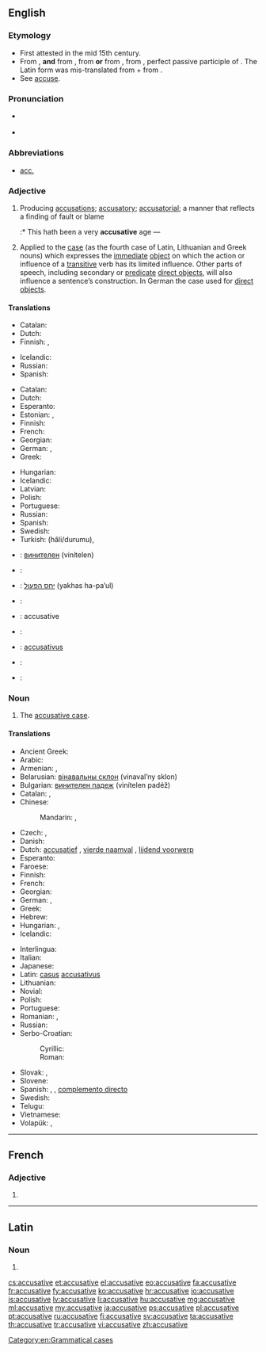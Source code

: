 ==English==
{{wikipedia}}

===Etymology===
* First attested in the mid 15th century.
* From {{etyl|enm}}, '''and''' from {{etyl|xno}} {{term|accusatif|lang=xno}}, from {{etyl|frm}} {{term|acusatif|lang=frm}} '''or''' from {{etyl|la}} {{term|accusativus|accūsātīvus|of accusing|lang=la}}, from {{term|accusatus|lang=la}}, perfect passive participle of {{term|accuso|accūsō|lang=la}}. The Latin form was mis-translated from {{etyl|grc}} {{term|αιτιατική|lang=grc}} + {{term|πτώσις|tr=ptōsis||case of that which was caused|lang=grc}} from {{term|αιτία||accusation or cause|lang=grc}}.
* See [[accuse]].

===Pronunciation===
* {{a|US}} {{IPA|/ə.ˈkju.zə.tɪv/}}
* {{audio|en-us-accusative.ogg|Audio (US)}}

===Abbreviations===
* [[acc.]]

===Adjective===
{{en-adj|-}}

# Producing [[accusation]]s; [[accusatory]]; [[accusatorial]]; a manner that reflects a finding of fault or blame
#:* This hath been a very '''accusative''' age &mdash; {{w|Sir E. Dering}}
# {{context|grammar}} Applied to the [[case]] (as the fourth case of Latin, Lithuanian and Greek nouns) which expresses the [[immediate]] [[direct object|object]] on which the action or influence of a [[transitive]] verb has its limited influence. Other parts of speech, including secondary or [[predicate]] [[direct object]]s, will also influence a sentence’s construction. In German the case used for [[direct object]]s.

====Translations====
{{trans-top|producing accusations; accusatory}}
* Catalan: {{t-|ca|acusatiu}}
* Dutch: {{t+|nl|beschuldigend}}
* Finnish: {{t-|fi|syyttävä}}, {{t-|fi|syyttelevä}}
{{trans-mid}}
* Icelandic: {{t+|is|ásaka|m|f|n|alt=ásakandi}}
* Russian: {{t+|ru|обвинительный|tr=obvinítel’nyj}}
* Spanish: {{t+|es|acusativo}}
{{trans-bottom}}

{{trans-top|related to accusative case}}
* Catalan: {{t-|ca|acusatiu}}
* Dutch: {{t+|nl|accusatief}}
* Esperanto: {{t-|eo|akuzativa}}
* Estonian: {{t-|et|sihitav}}, {{t-|et|akusatiiv}}
* Finnish: {{t+|fi|akkusatiivi|alt=akkusatiivi-}}
* French: {{t+|fr|accusatif}}
* Georgian: {{t-|ka|ბრალდებითი|sc=Geor}}
* German: {{t-|de|Akkusativ-}}, {{t-|de|akkusativisch}}
* Greek: {{t+|el|αιτιατική|f|tr=aitiatikí}}
{{trans-mid}}
* Hungarian: {{t+|hu|tárgyeset}}
* Icelandic: {{t+|is|þolfall|alt=þolfalls-}}
* Latvian: {{t+|lv|akuzatīvs|m}}
* Polish: {{t-|pl|biernikowy}}
* Portuguese: {{t+|pt|acusativo}}
* Russian: {{t+|ru|винительный|tr=vinítel’nyj}}
* Spanish: {{t+|es|acusativo}}
* Swedish: {{t+|sv|ackusativ}}
* Turkish: {{t+|tr|belirtme}} (hâli/durumu), {{t-|tr|-i hali|alt=-i hâli}}
{{trans-bottom}}

{{checktrans-top}}
* {{ttbc|bg}}: [[винителен]] (vinítelen)
* {{ttbc|fr}}: {{t+|fr|accusatif}}
* {{ttbc|he}}: [[יחס הפעול]] (yakhas ha-pa’ul)
* {{ttbc|hu}}: {{t+|hu|tárgy}}
* {{ttbc|ia}}: accusative
* {{ttbc|it}}: {{t+|it|accusativo}}
* {{ttbc|la}}: [[accusativus]]
* {{ttbc|pt}}: {{t+|pt|acusativo}}
* {{ttbc|sv}}: {{t+|sv|ackusativ}}
{{trans-bottom}}

===Noun===
{{en-noun}}

# {{context|grammar}} The [[accusative case]].

====Translations====
{{trans-top|accusative case}}
* Ancient Greek: {{tø|grc|αἰτιατική πτῶσις|tr=aitiatikē ptōsis|sc=polytonic}}
* Arabic: {{t-|ar|منصوب|m|tr=manSuub}}
* Armenian: {{t-|hy|հայցական|tr=hayc’akan}}, {{t-|hy|հայցական հոլով|tr=hayc'akan holov}}
* Belarusian: [[вінавальны склон]] (vinaval’ny sklon) {{m}}
* Bulgarian: [[винителен падеж]] (vinítelen padéž) {{m}}
* Catalan: {{t-|ca|acusatiu|m}}, {{t-|ca|cas acusatiu|m}}
* Chinese:
*: Mandarin: {{t|cmn|賓格|sc=Hani}},  {{t|cmn|宾格|tr=bīngé|sc=Hani}}
* Czech: {{t-|cs|čtvrtý pád|m}}, {{t+|cs|akuzativ|m}}
* Danish: {{t+|da|akkusativ}}
* Dutch: [[accusatief]] {{m}}, [[vierde naamval]] {{m}}, [[lijdend voorwerp]] {{n}}
* Esperanto: {{t+|eo|akuzativo}}
* Faroese: {{t+|fo|hvønnfall|n}}
* Finnish: {{t+|fi|akkusatiivi}}
* French: {{t+|fr|accusatif|m}}
* Georgian: {{t-|ka|ბრალდებითი ბრუნვა|tr=braldebit'i brunva|sc=Geor}}
* German: {{t+|de|Akkusativ|m}}, {{t+|de|Wenfall|m}}
* Greek: {{t+|el|αιτιατική|f}}
* Hebrew: {{t-|he|יחס הפעול|tr=yakhas ha-pa’ul|m}}
* Hungarian: {{t+|hu|tárgyeset}}, {{t-|hu|akkuzatívusz}}
* Icelandic: {{t+|is|þolfall|n}}
{{trans-mid}}
* Interlingua: {{t-|ia|accusativo}}
* Italian: {{t+|it|accusativo|m}}
* Japanese: {{t+|ja|対格|tr=たいかく, taikaku}}
* Latin: [[casus]] [[accusativus]] {{m}}
* Lithuanian: {{t+|lt|galininkas|m}}
* Novial: {{tø|nov|akusative}}
* Polish: {{t+|pl|biernik|m}}
* Portuguese: {{t+|pt|acusativo|m}}
* Romanian: {{t+|ro|acuzativ|n}}, {{t-|ro|caz acuzativ|n}}
* Russian: {{t+|ru|винительный падеж|m|tr=vinítel’nyj padéž}}
* Serbo-Croatian:
*: Cyrillic: {{t-|sh|акузатив|m}}
*: Roman: {{t-|sh|akuzativ|m}}
* Slovak: {{t+|sk|akuzatív|m}}, {{t-|sk|štvrtý pád|m}}
* Slovene: {{t+|sl|tožilnik|m}}
* Spanish: {{t+|es|acusativo|m}}, {{t-|es|caso acusativo|m}}, [[complemento directo]] {{m}}
* Swedish: {{t+|sv|ackusativ|c}}
* Telugu: {{t-|te|ద్వితీయా విభక్తి|tr=dvitīyā vibhakti|sc=Telu}}
* Vietnamese: {{t-|vi|đối cách}}
* Volapük: {{t-|vo|kimifal}}, {{t+|vo|kusatif}}
{{trans-bottom}}

[[Category:en:Grammatical cases]]

----

==French==

===Adjective===
{{fr-adj-form}} {{f}}

# {{feminine of|accusatif|lang=fr}}

----

==Latin==

===Noun===
{{la-noun-form|accūsātīve}}

# {{inflection of|accusativus|accūsātīvus|voc|s|lang=la}}

[[cs:accusative]]
[[et:accusative]]
[[el:accusative]]
[[eo:accusative]]
[[fa:accusative]]
[[fr:accusative]]
[[fy:accusative]]
[[ko:accusative]]
[[hr:accusative]]
[[io:accusative]]
[[is:accusative]]
[[lv:accusative]]
[[li:accusative]]
[[hu:accusative]]
[[mg:accusative]]
[[ml:accusative]]
[[my:accusative]]
[[ja:accusative]]
[[ps:accusative]]
[[pl:accusative]]
[[pt:accusative]]
[[ru:accusative]]
[[fi:accusative]]
[[sv:accusative]]
[[ta:accusative]]
[[th:accusative]]
[[tr:accusative]]
[[vi:accusative]]
[[zh:accusative]]